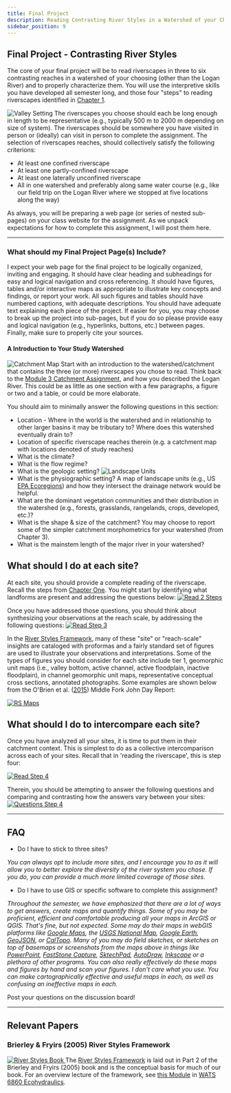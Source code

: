 ```yaml
---
title: Final Project
description: Reading Contrasting River Styles in a Watershed of your Choosing
sidebar_position: 9
---
```


## Final Project - Contrasting River Styles


The core of your final project will be to read riverscapes in three to six contrasting reaches in a watershed of your choosing (other than the Logan River) and to properly characterize them.  You will use the interpretive skills you have developed all semester long, and those four "steps" to reading riverscapes identified in [Chapter 1](../Course_Topics/module-01.html). 

![Valley Setting](/images/pics/valleySetting.png)
The riverscapes you choose should each be long enough in length to be representative (e.g., typically 500 m to  2000 m depending on size of system). The riverscapes should be somewhere you have visited in person or (ideally) can visit in person to complete the assignment. The selection of riverscapes reaches, should collectively satisfy the following criterions:
-  At least one confined riverscape
-  At least one partly-confined riverscape 
-  At least one laterally unconfined riverscape
-  All in one watershed and preferably along same water course (e.g., like our field trip on the Logan River where we stopped at five locations along the way)

As always, you will be preparing a web page (or series of nested sub-pages) on your class website for the assignment. As we unpack expectations for how to complete this assignment, I will post them here. 

-----------------
### What should my Final Project Page(s) Include?

I expect your web page for the final project to be logically organized, inviting and engaging. It should have clear heading and subheadings for easy and logical navigation and cross referencing. It should have figures, tables and/or interactive maps as appropriate to illustrate key concepts and findings, or report your work. All such figures and tables should have numbered captions, with adequate descriptions. You should have adequate text explaining each piece of the project. If easier for you, you may choose to break up the project into sub-pages, but if you do so please provide easy and logical navigation (e.g., hyperlinks, buttons, etc.) between pages. Finally, make sure to properly cite your sources. 

#### A Introduction to Your Study Watershed
![Catchment Map](/images/pics/CatchmentMap.png)
Start with an introduction to the watershed/catchment that contains the three (or more) riverscapes you chose to read.  Think back to the [Module 3 Catchment Assignment](./module-03_assignment.html), and how you described the Logan River. This could be as little as one section with a few paragraphs, a figure or two and a table, or could be more elaborate. 

You should aim to minimally answer the following questions in this section:
-  Location - Where in the world is the watershed and in relationship to other larger basins it may be tributary to? Where does this watershed eventually drain to? 
- Location of specific riverscape reaches therein (e.g. a catchment map with locations denoted of study reaches)  
- What is the climate?
- What is the flow regime?
- What is the geologic setting? 
![Landscape Units](/images/pics/landscapeUnits.png)
- What is the physiographic setting? A map of landscape units (e.g., US [EPA Ecoregions](https://www.epa.gov/eco-research/ecoregions)) and how they intersect the drainage network would be helpful.
- What are the dominant vegetation communities and their distribution in the watershed (e.g., forests, grasslands, rangelands, crops, developed, etc.)?
- What is the shape & size of the catchment? You may choose to report some of the simpler catchment  morphometrics for your watershed (from Chapter 3).
- What is the mainstem length of the major river in your watershed?

## What should I do at each site?

At each site, you should provide a complete reading of the riverscape. Recall the steps from [Chapter One](../Course_Topics/module-01.html). You might start by identifying what landforms are present and addressing the questions below:
[
  ![Read 2 Steps](/images/pics/Read2Steps.png)
](/Course_Topics/module-01)

Once you have addressed those questions, you should think about synthesizing your observations at the reach scale, by addressing the following questions:
[
  ![Read Step 3](/images/pics/ReadStep3.png)
](/Course_Topics/module-01)


In the [River Styles Framework](http://riverstyles.com), many of these "site" or "reach-scale" insights are cataloged with proformas and a fairly standard set of figures are used to illustrate your observations and interpretations.  Some of the types of figures you should consider for each site include tier 1, geomorphic unit maps (i.e., valley bottom, active channel, active floodplain, inactive floodplain), in channel geomorphic unit maps, representative conceptual cross sections, annotated photographs.  Some examples are shown below from the O'Brien et al. ([2015](https://www.researchgate.net/publication/270959675_River_StylesR_Report_for_the_Middle_Fork_John_Day_Watershed_Oregon)) Middle Fork John Day Report:

[
  ![RS Maps](/images/pics/RS_Maps.png)
](https://www.researchgate.net/publication/270959675_River_StylesR_Report_for_the_Middle_Fork_John_Day_Watershed_Oregon)



## What should I do to intercompare each site?

Once you have analyzed all your sites, it is time to put them in their catchment context. This is simplest to do as a collective intercomparison across each of your sites. Recall that in 'reading the riverscape', this is step four:

[
  ![Read Step 4](/images/pics/ReadStep4.png)
](/Course_Topics/module-01)

Therein, you should be attempting to answer the following questions and comparing and contrasting how the answers vary between your sites:
[
  ![Questions Step 4](/images/pics/QuestionsStep4.png)
](/Course_Topics/module-01)

------
## FAQ

- Do I have to stick to three sites?

*You can always opt to include more sites, and I encourage you to as it will allow you to better explore the diversity of the river system you chose. If you do, you can provide a much more limited coverage of those sites.*

- Do I have to use GIS or specific software to complete this assignment?

*Throughout the semester, we have emphasized that there are a lot of ways to get answers, create maps and quantify things.  Some of you may be proficient, efficient and comfortable producing all your maps in ArcGIS or QGIS. That's fine, but not expected. Some may do their maps in webGIS platforms like [Google Maps](https://www.google.com/maps), the [USGS National Map](https://apps.nationalmap.gov/viewer/), [Google Earth](https://www.google.com/earth/), [GeoJSON](http://geojson.io/), or [CalTopo](https://caltopo.com/). Many of you may do field sketches, or sketches on top of basemaps or screenshots from the maps above in things like [PowerPoint](https://office.live.com/start/powerpoint.aspx), [FastStone Capture](https://www.faststone.org/FSCaptureDetail.htm), [SktechPad](https://sketch.io/sketchpad/), [AutoDraw](https://www.autodraw.com/), [Inkscape](https://inkscape.org/) or a plethora of other programs. You can also really effectively do these maps and figures by hand and scan your figures.  I don't care what you use. You can make cartographically effective and useful maps in each, as well as confusing an ineffective maps in each.*

Post your questions on the discussion board! 

------


## Relevant Papers

### Brierley & Fryirs (2005) River Styles Framework

[
  ![River Styles Book](/images/covers/RiverStyles.jpg)
](https://www.wiley.com/en-au/Geomorphology+and+River+Management%3A+Applications+of+the+River+Styles+Framework-p-9781405115162)
The [River Styles Framework](https://riverstyles.com/) is laid out in Part 2 of the Brierley and Fryirs (2005) book and is the conceptual basis for much of our book. For an overview lecture of the framework, see [this Module](https://restoration-usu.github.io/Ecohydraulics/Modules/RiverStyles.html) in [WATS 6860 Ecohydraulics](https://restoration-usu.github.io/Ecohydraulics/).




